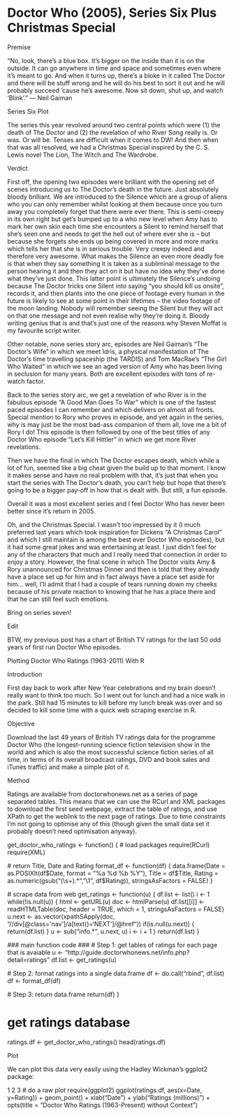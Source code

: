 # Doctor Who (2005), Series Six Plus Christmas Special

Premise

“No, look, there’s a blue box. It’s bigger on the inside than it is on the outside. It can go anywhere in time and space and sometimes even where it’s meant to go. And when it turns up, there’s a bloke in it called The Doctor and there will be stuff wrong and he will do his best to sort it out and he will probably succeed ’cause he’s awesome. Now sit down, shut up, and watch ‘Blink’.” — Neil Gaiman

Series Six Plot

The series this year revolved around two central points which were (1) the death of The Doctor and (2) the revelation of who River Song really is. Or was. Or will be. Tenses are difficult when it comes to DW! And then when that was all resolved, we had a Christmas Special inspired by the C. S. Lewis novel The Lion, The Witch and The Wardrobe.


Verdict

First off, the opening two episodes were brilliant with the opening set of scenes introducing us to The Doctor’s death in the future. Just absolutely bloody brilliant. We are introduced to the Silence which are a group of aliens who you can only remember whilst looking at them because once you turn away you completely forget that there were ever there. This is semi-creepy in its own right but get’s bumped up to a who new level when Amy has to mark her own skin each time she encounters a Silent to remind herself that she’s seen one and needs to get the hell out of where ever she is – but because she forgets she ends up being covered in more and more marks which tells her that she is in serious trouble. Very creepy indeed and therefore very awesome. What makes the Silence an even more deadly foe is that when they say something it is taken as a subliminal message to the person hearing it and then they act on it but have no idea why they’ve done what they’ve just done. This latter point is ultimately the Silence’s undoing because The Doctor tricks one Silent into saying “you should kill us onsite”, records it, and then plants into the one piece of footage every human in the future is likely to see at some point in their lifetimes – the video footage of the moon landing. Nobody will remember seeing the Silent but they will act on that one message and not even realise why they’re doing it. Bloody writing genius that is and that’s just one of the reasons why Steven Moffat is my favourite script writer.

Other notable, none series story arc, episodes are Neil Gaiman’s “The Doctor’s Wife” in which we meet Idris, a physical manifestation of The Doctor’s time travelling spaceship (the TARDIS) and Tom MacRae’s “The Girl Who Waited” in which we see an aged version of Amy who has been living in seclusion for many years. Both are excellent episodes with tons of  re-watch factor.

Back to the series story arc, we get a revelation of who River is in the fabulous episode “A Good Man Goes To War” which is one of the fastest paced episodes I can remember and which delivers on almost all fronts. Special mention to Rory who proves in episode, and yet again in the series, why is may just be the most bad-ass companion of them all, love me a bit of Rory I do! This episode is then followed by one of the best titles of any Doctor Who episode “Let’s Kill Hittler” in which we get more River revelations.

Then we have the final in which The Doctor escapes death, which while a lot of fun, seemed like a big cheat given the build up to that moment. I know it makes sense and have no real problem with that, it’s just that when you start the series with The Doctor’s death, you can’t help but hope that there’s going to be a bigger pay-off in how that is dealt with. But still, a fun episode.

Overall it was a most excellent series and I feel Doctor Who has never been better since it’s return in 2005.

Oh, and the Christmas Special. I wasn’t too impressed by it (I much preferred last years which took inspiration for Dickens “A Christmas Carol” and which I still maintain is among the best ever Doctor Who episodes), but it had some great jokes and was entertaining at least. I just didn’t feel for any of the characters that much and I really need that connection in order to enjoy a story. However, the final scene in which The Doctor visits Amy & Rory unannounced for Christmas Dinner and then is told that they already have a place set up for him and in fact always have a place set aside for him… well, I’ll admit that I had a couple of tears running down my cheeks because of his private reaction to knowing that he has a place there and that he can still feel such emotions.

Bring on series seven!

  Edit

BTW, my previous post has a chart of British TV ratings for the last 50 odd years of first run Doctor Who episodes.

Plotting Doctor Who Ratings (1963-2011) With R



Introduction

First day back to work after New Year celebrations and my brain doesn’t really want to think too much. So I went out for lunch and had a nice walk in the park. Still had 15 minutes to kill before my lunch break was over and so decided to kill some time with a quick web scraping exercise in R.

Objective

Download the last 49 years of British TV ratings data for the programme Doctor Who (the longest-running science fiction television show in the world and which is also the most successful science fiction series of all time, in terms of its overall broadcast ratings, DVD and book sales and iTunes traffic) and make a simple plot of it.

Method

Ratings are available from doctorwhonews.net as a series of page separated tables. This means that we can use the RCurl and XML packages to download the first seed webpage, extract the table of ratings, and use XPath to get the weblink to the next page of ratings. Due to time constraints I’m not going to optimise any of this (though given the small data set it probably doesn’t need optimisation anyway).


get_doctor_who_ratings <- function() {
  # load packages
  require(RCurl)
  require(XML)

  # return Title, Date and Rating
  format_df <- function(df) {
    data.frame(Date = as.POSIXlt(df$Date, format = "%a %d %b %Y"),
               Title = df$Title,
               Rating = as.numeric(gsub("(\\s+).*", "\\1", df$Rating)),
               stringsAsFactors = FALSE)
  }

  # scrape data from web
  get_ratings <- function(u) {
    df.list <- list()
    i <- 1
    while(!is.null(u)) {
      html <- getURL(u)
      doc <- htmlParse(u)
      df.list[[i]] <- readHTMLTable(doc, header = TRUE, which = 1, stringsAsFactors = FALSE)
      u.next <- as.vector(xpathSApply(doc, "//div[@class='nav']/a[text()='NEXT']/@href"))
      if(is.null(u.next)) {
        return(df.list)
      }
      u <- sub("info.*", u.next, u)
      i <- i + 1
    }
    return(df.list)
  }

  ### main function code ###
  # Step 1: get tables of ratings for each page that is avaiable
  u <- "http://guide.doctorwhonews.net/info.php?detail=ratings"
  df.list <- get_ratings(u)

  # Step 2: format ratings into a single data.frame
  df <- do.call("rbind", df.list)
  df <- format_df(df)

  # Step 3: return data.frame
  return(df)
}

# get ratings database
ratings.df <- get_doctor_who_ratings()
head(ratings.df)

Plot

We can plot this data very easily using the Hadley Wickman’s ggplot2 package:

  1
2
3
# do a raw plot
require(ggplot2)
ggplot(ratings.df, aes(x=Date, y=Rating)) + geom_point() + xlab("Date") + ylab("Ratings (millions)") + opts(title = "Doctor Who Ratings (1963-Present) without Context")

